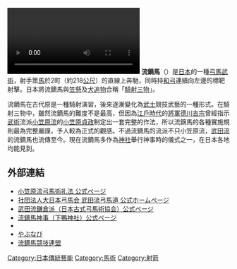 {{japanese|japanese=流鏑馬|image=Yabusame 01.jpg|kana=やぶさめ|romaji=Yabusame}}
[[File:Yabusame_in_Sumida_Park,_Tokyo,_-20_apr._2013_a.webm|thumb]] 
'''流鏑馬'''（{{lang|ja|やぶさめ}}）是[[日本|日本]]的一種[[弓馬|弓馬]][[武術|武術]]，射手策[[馬|馬]]於2町（約218[[公尺|公尺]]）的直線上奔馳，同時持[[和弓|和弓]]連續向左邊的標靶射擊。日本將流鏑馬與[[笠懸|笠懸]]及[[犬追物|犬追物]]合稱「[[騎射三物|騎射三物]]」。

流鏑馬在古代原是一種騎射演習，後來逐漸變化為[[武士|武士]]競技武藝的一種形式。在騎射三物中，雖然流鏑馬的難度不是最高，但因為[[江戶時代|江戶時代]]的[[征夷大將軍|將軍]][[德川吉宗|德川吉宗]]曾經指示[[武術|武術]]流派[[小笠原流|小笠原流]]的[[小笠原貞政|小笠原貞政]]制定出一套完整的作法，所以流鏑馬的各種實施規則最為完整嚴謹，予人較為正式的觀感。不過流鏑馬的流派不只小笠原流，[[武田流|武田流]]的流鏑馬也流傳至今。現在流鏑馬多作為[[神社|神社]]舉行神事時的儀式之一，在日本各地均能見到。

==外部連結==
{{commons|Category:Yabusame}}
* [http://www.ogasawara-ryu.gr.jp/ 小笠原流弓馬術礼法 公式ページ] {{Wayback|url=http://www.ogasawara-ryu.gr.jp/ |date=20150811013900 }}
* [http://www.yabusame.or.jp/ 社団法人大日本弓馬会 武田流弓馬道 公式ホームページ] {{Wayback|url=http://www.yabusame.or.jp/ |date=20150831151003 }}
* [http://www.takedaryu-kamakura.jp/ 武田流鎌倉派（日本古式弓馬術協会）公式ページ] {{Wayback|url=http://www.takedaryu-kamakura.jp/ |date=20130531045710 }}
* [http://www.shimogamo-jinja.or.jp/saijiki/yabusame.html 流鏑馬神事（下鴨神社）公式ページ] {{Wayback|url=http://www.shimogamo-jinja.or.jp/saijiki/yabusame.html |date=20080915160444 }}
* {{Wayback|url=http://www.h7.dion.ne.jp/~yabusame/ |title=武田流騎射流鏑馬保存会（熊本）公式ページ |date=20050418015150}}
* [http://sites.google.com/site/yabunavi/ やぶなび] {{Wayback|url=http://sites.google.com/site/yabunavi/ |date=20161119013536 }}
* [http://www.yabusame-fed.jp/index.html/ 流鏑馬競技連盟] {{Wayback|url=http://www.yabusame-fed.jp/index.html/ |date=20200922075223 }}

{{日本的传统艺能}}
{{Authority control}}
[[Category:日本傳統藝能|Category:日本傳統藝能]]
[[Category:馬術|Category:馬術]]
[[Category:射箭|Category:射箭]]